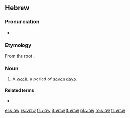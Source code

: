 {{rfc|nonstandard format}}
==Hebrew==

===Pronunciation===
* {{a|Modern Hebrew}} {{IPA|ʃaˈvua(ʕ)}}

===Etymology===
From the root {{term|ש-ב-ע||sc=Hebr|tr=sh-v-`}}.

===Noun===
{{he-noun|g=m|pl=שבועות|tr=shav&uacute;a`}}

# A [[week]]; a period of [[seven]] [[day]]s.

====Related terms====
* {{onym|he|שבע|gloss=seven|sc=Hebr|tr=sh&eacute;va`}}

[[el:שבוע]]
[[es:שבוע]]
[[fr:שבוע]]
[[it:שבוע]]
[[lt:שבוע]]
[[pl:שבוע]]
[[ro:שבוע]]
[[tr:שבוע]]